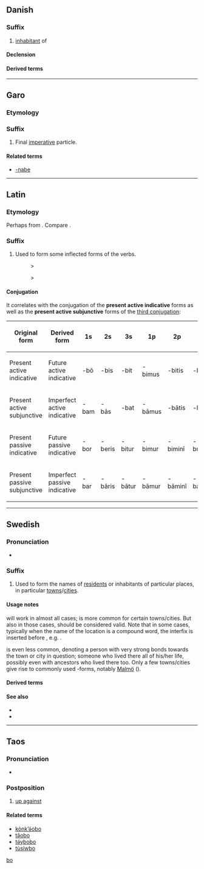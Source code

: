 {{also|Appendix:Variations of "bo"}}
==Danish==

===Suffix===
{{da-suffix}}

# [[inhabitant]] of

====Declension====
{{da-decl|en|er}}

====Derived terms====
{{suffixsee|da}}

----

==Garo==

===Etymology===
{{rfe|grt}}

===Suffix===
{{head|grt|suffix}}

# Final [[imperative]] particle.

====Related terms====
* [[-nabe]]

----

==Latin==

===Etymology===
Perhaps from {{der|la|ine-pro|*bʰuH-||to grow, become, come into being, appear}}. Compare {{m|la|fīō||I become}}.

===Suffix===
{{head|la|suffix|head=-bō|cat2=inflectional suffixes}}

# Used to form some inflected forms of the verbs.
#: {{m|la|amō||I love}} > {{m|la|amābō||I will love}}
#: {{m|la|amō||I love}} > {{m|la|amābam||I was loving}}

====Conjugation====
It correlates with the conjugation of the '''present active indicative''' forms as well as the '''present active subjunctive''' forms of the [[Appendix:Latin third conjugation|third conjugation]]:
{| class=wikitable
! Original form !! Derived form
! 1s !! 2s !! 3s !! 1p !! 2p !! 3p
|-
| Present active indicative
| Future active indicative
| -bō || -bis || -bit || -bimus || -bitis || -bunt
|-
| Present active subjunctive
| Imperfect active indicative
| -bam || -bās || -bat || -bāmus || -bātis || -bant
|-
| Present passive indicative
| Future passive indicative
| -bor || -beris || -bitur || -bimur || -biminī || -buntur
|-
| Present passive subjunctive
| Imperfect passive indicative
| -bar || -bāris || -bātur || -bāmur || -bāminī || -bantur
|}

----

==Swedish==

===Pronunciation===
* {{IPA|sv|/ˌbuː/|qual2=uncommon, sometimes proscribed|/bʊ/}}

===Suffix===
{{head|sv|suffix}}

# Used to form the names of [[resident]]s or inhabitants of particular places, in particular [[towns]]/[[cities]].
#: {{suffixusex|sv|London|t1=London|-bo|[[Londonbo]]|t3=[[Londoner]]}}

====Usage notes====
{{m|sv||-bo}} will work in almost all cases; {{m|sv|-are}} is more common for certain towns/cities. But also in those cases, {{m|sv||-bo}} should be considered valid. Note that in some cases, typically when the name of the location is a compound word, the interfix {{m|sv|-s-}} is inserted before {{m|sv||-bo}}, e.g. {{m|sv|Stockholmsbo}}.

{{m|sv|-it}} is even less common, denoting a person with very strong bonds towards the town or city in question; someone who lived there all of his/her life, possibly even with ancestors who lived there too. Only a few towns/cities give rise to commonly used {{m|sv||-it}}-forms, notably [[Malmö]] ({{m|sv|Malmöit}}).

====Derived terms====
{{suffixsee|sv}}

====See also====
* {{l|sv|-are}}
* {{l|sv|-it}}

----

==Taos==

===Pronunciation===
* {{IPA|twf|/bɑ/}}

===Postposition===
{{head|twf|postposition}}

# [[up against]]

====Related terms====
* [[kònk’ə́obo]]
* [[tə̂obo]]
* [[tə́ybobo]]
* [[tùsíwbo]]

[[Category:Taos postpositions|bo]]